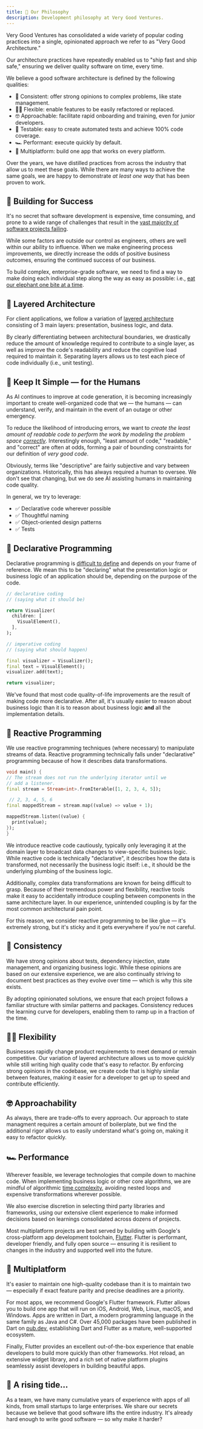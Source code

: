 ```yaml
---
title: 🦄 Our Philosophy
description: Development philosophy at Very Good Ventures.
---
```



Very Good Ventures has consolidated a wide variety of popular coding practices into a single, opinionated approach we refer to as "Very Good Architecture."

Our architecture practices have repeatedly enabled us to "ship fast and ship safe," ensuring we deliver quality software on time, every time.

We believe a good software architecture is defined by the following qualities:

- 💪 Consistent: offer strong opinions to complex problems, like state management.
- 🧘‍♀️ Flexible: enable features to be easily refactored or replaced.
- 🤓 Approachable: facilitate rapid onboarding and training, even for junior developers.
- 🧪 Testable: easy to create automated tests and achieve 100% code coverage.
- 🏎️ Performant: execute quickly by default.
- 📱 Multiplatform: build one app that works on every platform.

Over the years, we have distilled practices from across the industry that allow us to meet these goals. While there are many ways to achieve the same goals, we are happy to demonstrate _at least one way_ that has been proven to work.

## 🏁 Building for Success

It's no secret that software development is expensive, time consuming, and prone to a wide range of challenges that result in the [vast majority of software projects failing][software-project-failure-factors].

While some factors are outside our control as engineers, others are well within our ability to influence. When we make engineering process improvements, we directly increase the odds of positive business outcomes, ensuring the continued success of our business.

To build complex, enterprise-grade software, we need to find a way to make doing each individual step along the way as easy as possible: i.e., [eat our elephant one bite at a time][eating-an-elephant].

## 🍰 Layered Architecture

For client applications, we follow a variation of [layered architecture][very-good-layered-architecture] consisting of 3 main layers: presentation, business logic, and data.

By clearly differentiating between architectural boundaries, we drastically reduce the amount of knowledge required to contribute to a single layer, as well as improve the code's readability and reduce the cognitive load required to maintain it. Separating layers allows us to test each piece of code individually (i.e., unit testing).

## 🤖 Keep It Simple — for the Humans

As AI continues to improve at code generation, it is becoming increasingly important to create well-organized code that we — the humans — can understand, verify, and maintain in the event of an outage or other emergency.

To reduce the likelihood of introducing errors, we want to _create the least amount of readable code to perform the work by modeling the problem space [correctly][correctness]_. Interestingly enough, "least amount of code," "readable," and "correct" are often at odds, forming a pair of bounding constraints for our definition of _very good code_.

<Diagram
  light={goodCodeLight}
  dark={goodCodeDark}
  alt="Good code is a product of competing constraints: minimal, correct, and descriptive."
/>

Obviously, terms like "descriptive" are fairly subjective and vary between organizations. Historically, this has always required a human to oversee. We don't see that changing, but we do see AI assisting humans in maintaining code quality.

In general, we try to leverage:

- ✅ Declarative code wherever possible
- ✅ Thoughtful naming
- ✅ Object-oriented design patterns
- ✅ Tests

## 📜 Declarative Programming

Declarative programming is [difficult to define][declarative] and depends on your frame of reference. We mean this to be "declaring" what the presentation logic or business logic of an application should be, depending on the purpose of the code.

<Tabs>
  <TabItem label="Declarative">

```dart
// declarative coding
// (saying what it should be)

return Visualizer(
  children: [
    VisualElement(),
  ],
);
```

  </TabItem>
  <TabItem label="Imperative">
  
  ```dart
  // imperative coding
  // (saying what should happen)

final visualizer = Visualizer();
final text = VisualElement();
visualizer.add(text);

return visualizer;

````

</TabItem>
</Tabs>

We've found that most code quality-of-life improvements are the result of making code more declarative. After all, it's usually easier to reason about business logic than it is to reason about business logic **and** all the implementation details.

## 🧨 Reactive Programming

We use reactive programming techniques (where necessary) to manipulate streams of data. Reactive programming technically falls under "declarative" programming because of how it describes data transformations.

```dart
void main() {
// The stream does not run the underlying iterator until we
// add a listener.
final stream = Stream<int>.fromIterable([1, 2, 3, 4, 5]);

 // 2, 3, 4, 5, 6
final mappedStream = stream.map((value) => value + 1);

mappedStream.listen((value) {
  print(value);
});
}

````

<Aside type="caution">
We introduce reactive code cautiously, typically only leveraging it at the domain layer to broadcast data changes to view-specific business logic. While reactive code is technically "declarative", it describes how the data is transformed, not necessarily the business logic itself: i.e., it should be the underlying plumbing of the business logic.

Additionally, complex data transformations are known for being difficult to grasp. Because of their tremendous power and flexibility, reactive tools make it easy to accidentally introduce coupling between components in the same architecture layer. In our experience, unintended coupling is by far the most common architectural pain point.

For this reason, we consider reactive programming to be like glue — it's extremely strong, but it's sticky and it gets everywhere if you're not careful.

</Aside>

## 💪 Consistency

We have strong opinions about tests, dependency injection, state management, and organizing business logic. While these opinions are based on our extensive experience, we are also continually striving to document best practices as they evolve over time — which is why this site exists.

By adopting opinionated solutions, we ensure that each project follows a familiar structure with similar patterns and packages. Consistency reduces the learning curve for developers, enabling them to ramp up in a fraction of the time.

## 🧘‍♀️ Flexibility

Businesses rapidly change product requirements to meet demand or remain competitive. Our variation of layered architecture allows us to move quickly while still writing high quality code that's easy to refactor. By enforcing strong opinions in the codebase, we create code that is highly similar between features, making it easier for a developer to get up to speed and contribute efficiently.

## 🤓 Approachability

As always, there are trade-offs to every approach. Our approach to state managment requires a certain amount of boilerplate, but we find the additional rigor allows us to easily understand what's going on, making it easy to refactor quickly.

## 🏎️ Performance

Wherever feasible, we leverage technologies that compile down to machine code. When implementing business logic or other core algorithms, we are mindful of algorithmic [time complexity][time-complexity], avoiding nested loops and expensive transformations wherever possible.

We also exercise discretion in selecting third party libraries and frameworks, using our extensive client experience to make informed decisions based on learnings consolidated across dozens of projects.

Most multiplatform projects are best served by building with Google's cross-platform app development toolchain, [Flutter]. Flutter is performant, developer friendly, and fully open source — ensuring it is resilient to changes in the industry and supported well into the future.

## 📱 Multiplatform

It's easier to maintain one high-quality codebase than it is to maintain two — especially if exact feature parity and precise deadlines are a priority.

For most apps, we recommend Google's Flutter framework. Flutter allows you to build one app that will run on iOS, Android, Web, Linux, macOS, and Windows. Apps are written in Dart, a modern programming language in the same family as Java and C#. Over 45,000 packages have been published in Dart on [pub.dev], establishing Dart and Flutter as a mature, well-supported ecosystem.

Finally, Flutter provides an excellent out-of-the-box experience that enable developers to build more quickly than other frameworks. Hot reload, an extensive widget library, and a rich set of native platform plugins seamlessly assist developers in building beautiful apps.

## 🎉 A rising tide...

As a team, we have many cumulative years of experience with apps of all kinds, from small startups to large enterprises. We share our secrets because we believe that good software lifts the entire industry. It's already hard enough to write good software — so why make it harder?

[Flutter]: https://flutter.dev
[software-project-failure-factors]: https://www.academia.edu/23261973/What_factors_lead_to_software_project_failure
[eating-an-elephant]: https://www.mechanical-orchard.com/insights/how-to-eat-an-elephant
[correctness]: https://en.wikipedia.org/wiki/Correctness_(computer_science)
[declarative]: https://stackoverflow.com/a/15382180
[time-complexity]: https://en.wikipedia.org/wiki/Time_complexity
[pub.dev]: https://pub.dev
[very-good-layered-architecture]: https://verygood.ventures/blog/very-good-flutter-architecture